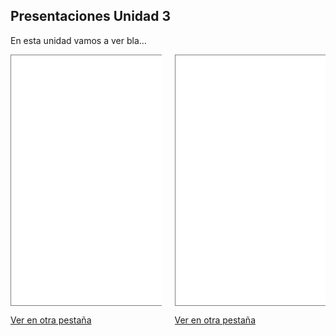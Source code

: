 

:::{.column-page}
## Presentaciones Unidad 3

En esta unidad vamos a ver bla...

:::: columns
::: {.column width="50%"}
```{=html}
<iframe class="slide-deck", style="width:100%;height:400px; border:1px solid gray;" src="intro_obia.html"></iframe>
```

[Ver en otra pestaña](intro_obia.html){target="_blank"}
:::

::: {.column width="50%"}
```{=html}
<iframe class="slide-deck", style="width:100%;height:400px; border:1px solid gray;" src="exercise_obia.html"></iframe>
```

[Ver en otra pestaña](exercise_obia.html){target="_blank"}
:::
::::

:::
